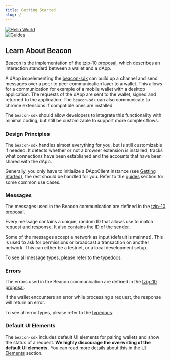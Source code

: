 ```yaml
---
title: Getting Started
slug: /
---
```



<div class="container padding-horiz--none margin-vert--md">
  <div class="row row--no-gutters">
    <div class="col col--3 margin-right--md">
      <a href="/getting-started/first-dapp">
        <img alt="Hello World" src={useBaseUrl("/img/hello-world.svg")} />
      </a>
    </div>
    <div class="col col--3">
      <a href="/guides/active-account">
        <img alt="Guides" src={useBaseUrl("/img/guides.svg")} />
      </a>
    </div>
  </div>
</div>

## Learn About Beacon

Beacon is the implementation of the [tzip-10 proposal](https://gitlab.com/tzip/tzip/tree/master/proposals/tzip-10), which describes an interaction standard between a wallet and a dApp.

A dApp impelementing the [beacon-sdk](https://github.com/airgap-it/beacon-sdk) can build up a channel and send messages over a peer to peer communication layer to a wallet. This allows for a communication for example of a mobile wallet with a desktop application. The requests of the dApp are sent to the wallet, signed and returned to the application. The `beacon-sdk` can also communicate to chrome extensions if compatible ones are installed.

The `beacon-sdk` should allow developers to integrate this functionality with minimal coding, but still be customizable to support more complex flows.

### Design Principles

The `beacon-sdk` handles almost everything for you, but is still customizable if needed.
It detects whether or not a browser extension is installed, tracks what connections have been established and the accounts that have been shared with the dApp.

Generally, you only have to initialize a DAppClient instance (see [Getting Started](/getting-started/simple-example)), the rest should be handled for you.
Refer to the [guides](/guides/active-account) section for some common use cases.

### Messages

The messages used in the Beacon communication are defined in the [tzip-10 proposal](https://gitlab.com/tzip/tzip/tree/master/proposals/tzip-10).

Every message contains a unique, random ID that allows use to match request and response. It also contains the ID of the sender.

Some of the messages accept a network as input (default is mainnet). This is used to ask for permissions or broadcast a transaction on another network. This can either be a testnet, or a local development setup.

To see all message types, please refer to the [typedocs](https://typedocs.walletbeacon.io/enums/beaconmessagetype.html).

### Errors

The errors used in the Beacon communication are defined in the [tzip-10 proposal](https://gitlab.com/tzip/tzip/tree/master/proposals/tzip-10).

If the wallet encounters an error while processing a request, the response will return an error.

To see all error types, please refer to the [typedocs](https://typedocs.walletbeacon.io/enums/beaconerrortype.html).

### Default UI Elements

The `beacon-sdk` includes default UI elements for pairing wallets and show the status of a request.
**We highly discourage the overwriting of the default UI elements.**
You can read more details about this in the [UI Elements](/advanced/ui-elements) section.
